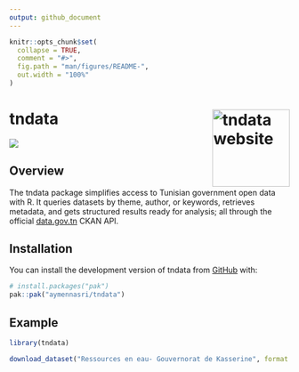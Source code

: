 ```yaml
---
output: github_document
---
```


<!-- README.md is generated from README.Rmd. Please edit that file -->

```r
knitr::opts_chunk$set(
  collapse = TRUE,
  comment = "#>",
  fig.path = "man/figures/README-",
  out.width = "100%"
)
```

# tndata <a href="http://aymennasri.me/tndata/"><img src="man/figures/logo.png" align="right" height="139" alt="tndata website" /></a>

<!-- badges: start -->
[![](https://cranlogs.r-pkg.org/badges/tndata)](https://cran.r-project.org/package=tndata)
<!-- badges: end -->

## Overview

The tndata package simplifies access to Tunisian government open data with R. It queries datasets by theme, author, or keywords, retrieves metadata, and gets structured results ready for analysis; all through the official [data.gov.tn](data.gov.tn) CKAN API.

## Installation

You can install the development version of tndata from [GitHub](https://github.com/) with:

``` r
# install.packages("pak")
pak::pak("aymennasri/tndata")
```

## Example

``` r
library(tndata)

download_dataset("Ressources en eau- Gouvernorat de Kasserine", format = "xls")
```
